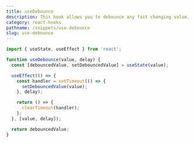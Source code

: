 ```yaml
---
title: useDebounce
description: This hook allows you to debounce any fast changing value.
category: react-hooks
pathname: /snippets/use-debounce
slug: use-debounce
---
```


```jsx
import { useState, useEffect } from 'react';

function useDebounce(value, delay) {
  const [debouncedValue, setDebouncedValue] = useState(value);

  useEffect(() => {
    const handler = setTimeout(() => {
      setDebouncedValue(value);
    }, delay);

    return () => {
      clearTimeout(handler);
    };
  }, [value, delay]);

  return debouncedValue;
}
```
